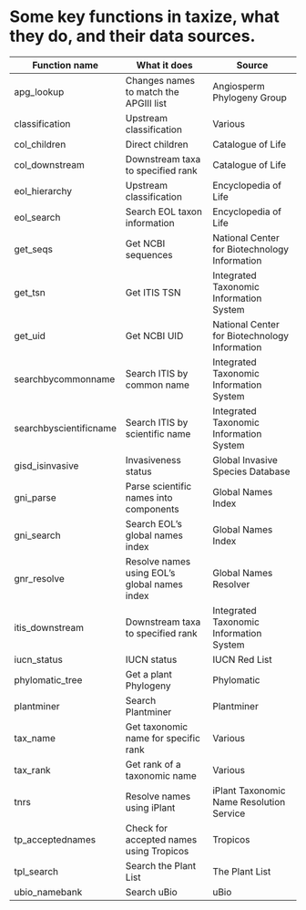 %\VignetteEngine{knitr}
%\VignetteIndexEntry{An R Markdown Vignette made with knitr}

Some key functions in taxize, what they do, and their data sources.
======

Function name | What it does | Source |
----------- | ----------- | ----------- |
apg_lookup | Changes names to match the APGIII list | Angiosperm Phylogeny Group |
classification | Upstream classification | Various |
col_children | Direct children | Catalogue of Life |
col_downstream | Downstream taxa to specified rank | Catalogue of Life |
eol_hierarchy | Upstream classification | Encyclopedia of Life |
eol_search | Search EOL taxon information | Encyclopedia of Life |
get_seqs | Get NCBI sequences | National Center for Biotechnology Information |
get_tsn | Get ITIS TSN | Integrated Taxonomic Information System |
get_uid | Get NCBI UID | National Center for Biotechnology Information |
searchbycommonname | Search ITIS by common name | Integrated Taxonomic Information System |
searchbyscientificname | Search ITIS by scientific name | Integrated Taxonomic Information System |
gisd_isinvasive | Invasiveness status | Global Invasive Species Database |
gni_parse | Parse scientific names into components | Global Names Index |
gni_search | Search EOL's global names index | Global Names Index |
gnr_resolve | Resolve names using EOL's global names index | Global Names Resolver |
itis_downstream | Downstream taxa to specified rank | Integrated Taxonomic Information System |
iucn_status | IUCN status | IUCN Red List |
phylomatic_tree | Get a plant Phylogeny | Phylomatic |
plantminer | Search Plantminer | Plantminer |
tax_name | Get taxonomic name for specific rank | Various |
tax_rank | Get rank of a taxonomic name | Various |
tnrs | Resolve names using iPlant | iPlant Taxonomic Name Resolution Service |
tp_acceptednames | Check for accepted names using Tropicos | Tropicos |
tpl_search | Search the Plant List | The Plant List |
ubio_namebank | Search uBio | uBio |